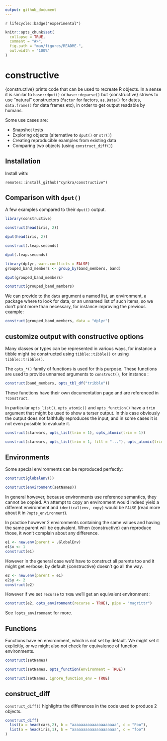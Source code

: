 ```yaml
---
output: github_document
---
```


<!-- README.md is generated from README.Rmd. Please edit that file -->

`r lifecycle::badge("experimental")`

```r
knitr::opts_chunk$set(
  collapse = TRUE,
  comment = "#>",
  fig.path = "man/figures/README-",
  out.width = "100%"
)
```

# constructive 

{constructive} prints code that can be used to recreate R objects. In a sense it
is similar to `base::dput()` or `base::deparse()` but {constructive} strives to use "natural" constructors
(`factor` for factors, `as.Date()` for dates, `data.frame()` for data frames etc),
in order to get output readable by humans.

Some use cases are: 

* Snapshot tests
* Exploring objects (alternative to `dput()` or `str()`)
* Creating reproducible examples from existing data
* Comparing two objects (using `construct_diff()`)

## Installation

Install with:

```
remotes::install_github("cynkra/constructive")
```

## Comparison with `dput()`

A few examples compared to their `dput()` output.

```r
library(constructive)

construct(head(iris, 2))

dput(head(iris, 2))

construct(.leap.seconds)

dput(.leap.seconds)

library(dplyr, warn.conflicts = FALSE)
grouped_band_members <- group_by(band_members, band)

dput(grouped_band_members)

construct(grouped_band_members)
```

We can provide to the `data` argument a named list, an environment, a package where to look
for data, or an unnamed list of such items, so we don't print more than necessary, for instance improving the previous example:

```r
construct(grouped_band_members, data = "dplyr")
```

## customize output with constructive options

Many classes or types can be represented in various ways, for instance a tibble
might be constructed using `tibble::tibble()` or using `tibble::tribble()`.

The `opts_*()` family of functions is used for this purpose. These functions
are used to provide unnamed arguments to `construct()`, for instance :

```r
construct(band_members, opts_tbl_df("tribble"))
```
These functions have their own documentation page and are referenced in `?construct`.

In particular `opts_list()`, `opts_atomic()` and `opts_function()` have a `trim`
argument that might be used to show a terser output. In this case obviously the 
output does not faithfully reproduces the input, and in some cases it is not even
possible to evaluate it.

```r
construct(starwars, opts_list(trim = 1), opts_atomic(trim = 1))

construct(starwars, opts_list(trim = 1, fill = "..."), opts_atomic(trim = 1, fill = "..."))
```


## Environments

Some special environments can be reproduced perfectly:

```r
construct(globalenv())

construct(environment(setNames))
```

In general however, because environments use reference semantics, they cannot be copied.
An attempt to copy an environment would indeed yield a different environment and `identical(env, copy)` would be `FALSE`
(read more about it in `?opts_environment`).

In practice however 2 environments containing the same values and having the same
parent will be equivalent. When {constructive} can reproduce those, it won't complain
about any difference.

```r
e1 <- new.env(parent = .GlobalEnv)
e1$x <- 1
construct(e1)
```

However in the general case we'd have to construct all parents too and it might
get verbose, by default {constructive} doesn't go all the way.

```r
e2 <- new.env(parent = e1)
e2$y <- 2
construct(e2)
```

However if we set `recurse` to `TRUE` we'll get an equivalent environment :

```r
construct(e2, opts_environment(recurse = TRUE), pipe = "magrittr")
```
See `?opts_environment` for more.

## Functions

Functions have en environment, which is not set by default. We might set it explicitly, or we might also
not check for equivalence of function environments.

```r
construct(setNames)

construct(setNames, opts_function(environment = TRUE))

construct(setNames, ignore_function_env = TRUE)
```

## construct_diff

`construct_diff()` highlights the differences in the code used to produce 2 objects.

```r
construct_diff(
  list(a = head(cars,2), b = "aaaaaaaaaaaaaaaaaaaa", c = "Foo"),
  list(a = head(iris,1), b = "aaaaaaaaaaaaaaaaaaaa", c = "foo")
)
```

<!-- ![](man/figures/construct_diff.png) -->
